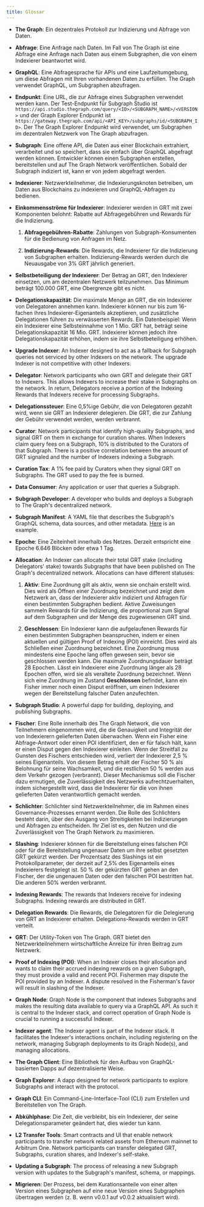 ```yaml
---
title: Glossar
---
```


- **The Graph**: Ein dezentrales Protokoll zur Indizierung und Abfrage von Daten.

- **Abfrage**: Eine Anfrage nach Daten. Im Fall von The Graph ist eine Abfrage eine Anfrage nach Daten aus einem Subgraphen, die von einem Indexierer beantwortet wird.

- **GraphQL**: Eine Abfragesprache für APIs und eine Laufzeitumgebung, um diese Abfragen mit Ihren vorhandenen Daten zu erfüllen. The Graph verwendet GraphQL, um Subgraphen abzufragen.

- **Endpunkt**: Eine URL, die zur Abfrage eines Subgraphen verwendet werden kann. Der Test-Endpunkt für Subgraph Studio ist `https://api.studio.thegraph.com/query/<ID>/<SUBGRAPH_NAME>/<VERSION>` und der Graph Explorer Endpunkt ist `https://gateway.thegraph.com/api/<API_KEY>/subgraphs/id/<SUBGRAPH_ID>`. Der The Graph Explorer Endpunkt wird verwendet, um Subgraphen im dezentralen Netzwerk von The Graph abzufragen.

- **Subgraph**: Eine offene API, die Daten aus einer Blockchain extrahiert, verarbeitet und so speichert, dass sie einfach über GraphQL abgefragt werden können. Entwickler können einen Subgraphen erstellen, bereitstellen und auf The Graph Network veröffentlichen. Sobald der Subgraph indiziert ist, kann er von jedem abgefragt werden.

- **Indexierer**: Netzwerkteilnehmer, die Indexierungsknoten betreiben, um Daten aus Blockchains zu indexieren und GraphQL-Abfragen zu bedienen.

- **Einkommensströme für Indexierer**: Indexierer werden in GRT mit zwei Komponenten belohnt: Rabatte auf Abfragegebühren und Rewards für die Indizierung.

  1. **Abfragegebühren-Rabatte**: Zahlungen von Subgraph-Konsumenten für die Bedienung von Anfragen im Netz.

  2. **Indizierung-Rewards**: Die Rewards, die Indexierer für die Indizierung von Subgraphen erhalten. Indizierung-Rewards werden durch die Neuausgabe von 3% GRT jährlich generiert.

- **Selbstbeteiligung der Indexierer**: Der Betrag an GRT, den Indexierer einsetzen, um am dezentralen Netzwerk teilzunehmen. Das Minimum beträgt 100.000 GRT, eine Obergrenze gibt es nicht.

- **Delegationskapazität**: Die maximale Menge an GRT, die ein Indexierer von Delegatoren annehmen kann. Indexierer können nur bis zum 16-fachen ihres Indexierer-Eigenanteils akzeptieren, und zusätzliche Delegationen führen zu verwässerten Rewards. Ein Datenbeispiel: Wenn ein Indexierer eine Selbsteinnahme von 1 Mio. GRT hat, beträgt seine Delegationskapazität 16 Mio. GRT. Indexierer können jedoch ihre Delegationskapazität erhöhen, indem sie ihre Selbstbeteiligung erhöhen.

- **Upgrade Indexer**: An Indexer designed to act as a fallback for Subgraph queries not serviced by other Indexers on the network. The upgrade Indexer is not competitive with other Indexers.

- **Delegator**: Network participants who own GRT and delegate their GRT to Indexers. This allows Indexers to increase their stake in Subgraphs on the network. In return, Delegators receive a portion of the Indexing Rewards that Indexers receive for processing Subgraphs.

- **Delegationssteuer**: Eine 0,5%ige Gebühr, die von Delegatoren gezahlt wird, wenn sie GRT an Indexierer delegieren. Die GRT, die zur Zahlung der Gebühr verwendet werden, werden verbrannt.

- **Curator**: Network participants that identify high-quality Subgraphs, and signal GRT on them in exchange for curation shares. When Indexers claim query fees on a Subgraph, 10% is distributed to the Curators of that Subgraph. There is a positive correlation between the amount of GRT signaled and the number of Indexers indexing a Subgraph.

- **Curation Tax**: A 1% fee paid by Curators when they signal GRT on Subgraphs. The GRT used to pay the fee is burned.

- **Data Consumer**: Any application or user that queries a Subgraph.

- **Subgraph Developer**: A developer who builds and deploys a Subgraph to The Graph's decentralized network.

- **Subgraph Manifest**: A YAML file that describes the Subgraph's GraphQL schema, data sources, and other metadata. [Here](https://github.com/graphprotocol/example-subgraph/blob/master/subgraph.yaml) is an example.

- **Epoche**: Eine Zeiteinheit innerhalb des Netzes. Derzeit entspricht eine Epoche 6.646 Blöcken oder etwa 1 Tag.

- **Allocation**: An Indexer can allocate their total GRT stake (including Delegators' stake) towards Subgraphs that have been published on The Graph's decentralized network. Allocations can have different statuses:

  1. **Aktiv**: Eine Zuordnung gilt als aktiv, wenn sie onchain erstellt wird. Dies wird als Öffnen einer Zuordnung bezeichnet und zeigt dem Netzwerk an, dass der Indexierer aktiv indiziert und Abfragen für einen bestimmten Subgraphen bedient. Aktive Zuweisungen sammeln Rewards für die Indizierung, die proportional zum Signal auf dem Subgraphen und der Menge des zugewiesenen GRT sind.

  2. **Geschlossen**: Ein Indexierer kann die aufgelaufenen Rewards für einen bestimmten Subgraphen beanspruchen, indem er einen aktuellen und gültigen Proof of Indexing (POI) einreicht. Dies wird als Schließen einer Zuordnung bezeichnet. Eine Zuordnung muss mindestens eine Epoche lang offen gewesen sein, bevor sie geschlossen werden kann. Die maximale Zuordnungsdauer beträgt 28 Epochen. Lässt ein Indexierer eine Zuordnung länger als 28 Epochen offen, wird sie als veraltete Zuordnung bezeichnet. Wenn sich eine Zuordnung im Zustand **Geschlossen** befindet, kann ein Fisher immer noch einen Disput eröffnen, um einen Indexierer wegen der Bereitstellung falscher Daten anzufechten.

- **Subgraph Studio**: A powerful dapp for building, deploying, and publishing Subgraphs.

- **Fischer**: Eine Rolle innerhalb des The Graph Network, die von Teilnehmern eingenommen wird, die die Genauigkeit und Integrität der von Indexierern gelieferten Daten überwachen. Wenn ein Fisher eine Abfrage-Antwort oder einen POI identifiziert, den er für falsch hält, kann er einen Disput gegen den Indexierer einleiten. Wenn der Streitfall zu Gunsten des Fischers entschieden wird, verliert der Indexierer 2,5 % seines Eigenanteils. Von diesem Betrag erhält der Fischer 50 % als Belohnung für seine Wachsamkeit, und die restlichen 50 % werden aus dem Verkehr gezogen (verbrannt). Dieser Mechanismus soll die Fischer dazu ermutigen, die Zuverlässigkeit des Netzwerks aufrechtzuerhalten, indem sichergestellt wird, dass die Indexierer für die von ihnen gelieferten Daten verantwortlich gemacht werden.

- **Schlichter**: Schlichter sind Netzwerkteilnehmer, die im Rahmen eines Governance-Prozesses ernannt werden. Die Rolle des Schlichters besteht darin, über den Ausgang von Streitigkeiten bei Indizierungen und Abfragen zu entscheiden. Ihr Ziel ist es, den Nutzen und die Zuverlässigkeit von The Graph Network zu maximieren.

- **Slashing**: Indexierer können für die Bereitstellung eines falschen POI oder für die Bereitstellung ungenauer Daten um ihre selbst gesetzten GRT gekürzt werden. Der Prozentsatz des Slashings ist ein Protokollparameter, der derzeit auf 2,5% des Eigenanteils eines Indexierers festgelegt ist. 50 % der gekürzten GRT gehen an den Fischer, der die ungenauen Daten oder den falschen POI bestritten hat. Die anderen 50% werden verbrannt.

- **Indexing Rewards**: The rewards that Indexers receive for indexing Subgraphs. Indexing rewards are distributed in GRT.

- **Delegation Rewards**: Die Rewards, die Delegatoren für die Delegierung von GRT an Indexierer erhalten. Delegations-Rewards werden in GRT verteilt.

- **GRT**: Der Utility-Token von The Graph. GRT bietet den Netzwerkteilnehmern wirtschaftliche Anreize für ihren Beitrag zum Netzwerk.

- **Proof of Indexing (POI)**: When an Indexer closes their allocation and wants to claim their accrued indexing rewards on a given Subgraph, they must provide a valid and recent POI. Fishermen may dispute the POI provided by an Indexer. A dispute resolved in the Fisherman's favor will result in slashing of the Indexer.

- **Graph Node**: Graph Node is the component that indexes Subgraphs and makes the resulting data available to query via a GraphQL API. As such it is central to the Indexer stack, and correct operation of Graph Node is crucial to running a successful Indexer.

- **Indexer agent**: The Indexer agent is part of the Indexer stack. It facilitates the Indexer's interactions onchain, including registering on the network, managing Subgraph deployments to its Graph Node(s), and managing allocations.

- **The Graph Client**: Eine Bibliothek für den Aufbau von GraphQL-basierten Dapps auf dezentralisierte Weise.

- **Graph Explorer**: A dapp designed for network participants to explore Subgraphs and interact with the protocol.

- **Graph CLI**: Ein Command-Line-Interface-Tool (CLI) zum Erstellen und Bereitstellen von The Graph.

- **Abkühlphase**: Die Zeit, die verbleibt, bis ein Indexierer, der seine Delegationsparameter geändert hat, dies wieder tun kann.

- **L2 Transfer Tools**: Smart contracts and UI that enable network participants to transfer network related assets from Ethereum mainnet to Arbitrum One. Network participants can transfer delegated GRT, Subgraphs, curation shares, and Indexer's self-stake.

- **Updating a Subgraph**: The process of releasing a new Subgraph version with updates to the Subgraph's manifest, schema, or mappings.

- **Migrieren**: Der Prozess, bei dem Kurationsanteile von einer alten Version eines Subgraphen auf eine neue Version eines Subgraphen übertragen werden (z. B. wenn v0.0.1 auf v0.0.2 aktualisiert wird).

